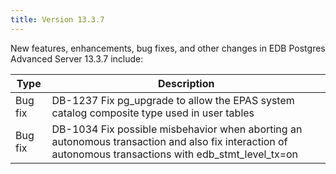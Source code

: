 ---
title: Version 13.3.7
---

New features, enhancements, bug fixes, and other changes in EDB Postgres Advanced Server 13.3.7 include:

| Type        | Description      | 
| ----------- | ---------------- | 
| Bug fix | DB-1237 Fix pg_upgrade to allow the EPAS system catalog composite type used in user tables | 
| Bug fix | DB-1034 Fix possible misbehavior when aborting an autonomous transaction and also fix interaction of autonomous transactions with edb_stmt_level_tx=on | 

